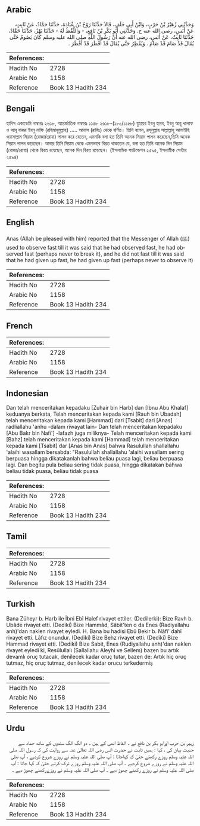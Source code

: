 ## Arabic


<div dir="rtl" lang="ar" style={{fontSize:'larger',backgroundColor:'#f8f9fa',padding:20}}>
وَحَدَّثَنِي زُهَيْرُ بْنُ حَرْبٍ، وَابْنُ أَبِي خَلَفٍ، قَالاَ حَدَّثَنَا رَوْحُ بْنُ عُبَادَةَ، حَدَّثَنَا حَمَّادٌ، عَنْ ثَابِتٍ، عَنْ أَنَسٍ، رضى الله عنه ح. وَحَدَّثَنِي أَبُو بَكْرِ بْنُ نَافِعٍ، - وَاللَّفْظُ لَهُ - حَدَّثَنَا بَهْزٌ، حَدَّثَنَا حَمَّادٌ، حَدَّثَنَا ثَابِتٌ، عَنْ أَنَسٍ، رضى الله عنه أَنَّ رَسُولَ اللَّهِ صلى الله عليه وسلم كَانَ يَصُومُ حَتَّى يُقَالَ قَدْ صَامَ قَدْ صَامَ ‏.‏ وَيُفْطِرُ حَتَّى يُقَالَ قَدْ أَفْطَرَ قَدْ أَفْطَرَ ‏.‏
</div>
<div style={{backgroundColor:'#f8f9fa',padding:20, marginBottom: 10}}><table> <thead> <tr> <th>References:</th> <th></th> </tr> </thead> <tbody><tr><td>Hadith No</td><td>2728</td></tr><tr><td>Arabic No</td><td>1158</td></tr><tr><td>Reference</td><td>Book 13 Hadith 234</td></tr></tbody></table></div>

## Bengali


<div dir="ltr" lang="bn" style={{fontSize:'larger',backgroundColor:'#f8f9fa',padding:20}}>
হাদিস একাডেমি নাম্বারঃ ২৬১৮, আন্তর্জাতিক নাম্বারঃ ১১৫৮ ২৬১৮-(১৮০/১১৫৮) যুহায়র ইবনু হারব, ইবনু আবূ খালাফ ও আবূ বাকর ইবনু নাফি (রহিমাহুমুল্লাহ) ..... আনাস (রাযিঃ) থেকে বর্ণিত। তিনি বলেন, রসূলুল্লাহ সাল্লাল্লাহু আলাইহি ওয়াসাল্লাম সিয়াম (রোজা/রোযা) পালন করে যেতেন, এমনকি বলা হত তিনি অনেক সিয়াম পালন করেছেন,তিনি অনেক সিয়াম পালন করেছেন। আবার তিনি সিয়াম থেকে এমনভাবে বিরত থাকতেন যে, বলা হত তিনি অনেক দিন সিয়াম (রোজা/রোযা) থেকে বিরত রয়েছেন, অনেক দিন বিরত রয়েছেন। (ইসলামিক ফাউন্ডেশন ২৫৯৫, ইসলামীক সেন্টার ২৫৯৪)
</div>
<div style={{backgroundColor:'#f8f9fa',padding:20, marginBottom: 10}}><table> <thead> <tr> <th>References:</th> <th></th> </tr> </thead> <tbody><tr><td>Hadith No</td><td>2728</td></tr><tr><td>Arabic No</td><td>1158</td></tr><tr><td>Reference</td><td>Book 13 Hadith 234</td></tr></tbody></table></div>

## English


<div dir="ltr" lang="en" style={{fontSize:'larger',backgroundColor:'#f8f9fa',padding:20}}>
Anas (Allah be pleased with him) reported that the Messenger of Allah (ﷺ) used to observe fast till it was said that he had observed fast, he had observed fast (perhaps never to break it), and he did not fast till it was said that he had given up fast, he had given up fast (perhaps never to observe it)
</div>
<div style={{backgroundColor:'#f8f9fa',padding:20, marginBottom: 10}}><table> <thead> <tr> <th>References:</th> <th></th> </tr> </thead> <tbody><tr><td>Hadith No</td><td>2728</td></tr><tr><td>Arabic No</td><td>1158</td></tr><tr><td>Reference</td><td>Book 13 Hadith 234</td></tr></tbody></table></div>

## French


<div dir="ltr" lang="fr" style={{fontSize:'larger',backgroundColor:'#f8f9fa',padding:20}}>

</div>
<div style={{backgroundColor:'#f8f9fa',padding:20, marginBottom: 10}}><table> <thead> <tr> <th>References:</th> <th></th> </tr> </thead> <tbody><tr><td>Hadith No</td><td>2728</td></tr><tr><td>Arabic No</td><td>1158</td></tr><tr><td>Reference</td><td>Book 13 Hadith 234</td></tr></tbody></table></div>

## Indonesian


<div dir="ltr" lang="id" style={{fontSize:'larger',backgroundColor:'#f8f9fa',padding:20}}>
Dan telah menceritakan kepadaku [Zuhair bin Harb] dan [Ibnu Abu Khalaf] keduanya berkata, Telah menceritakan kepada kami [Rauh bin Ubadah] telah menceritakan kepada kami [Hammad] dari [Tsabit] dari [Anas] radliallahu 'anhu -dalam riwayat lain- Dan telah menceritakan kepadaku [Abu Bakr bin Nafi'] -lafazh juga miliknya- Telah menceritakan kepada kami [Bahz] telah menceritakan kepada kami [Hammad] telah menceritakan kepada kami [Tsabit] dar [Anas bin Anas] bahwa Rasulullah shallallahu 'alaihi wasallam bersabda: "Rasulullah shallallahu 'alaihi wasallam sering berpuasa hingga dikatakanlah bahwa beliau puasa lagi, beliau berpuasa lagi. Dan begitu pula beliau sering tidak puasa, hingga dikatakan bahwa beliau tidak puasa, beliau tidak puasa
</div>
<div style={{backgroundColor:'#f8f9fa',padding:20, marginBottom: 10}}><table> <thead> <tr> <th>References:</th> <th></th> </tr> </thead> <tbody><tr><td>Hadith No</td><td>2728</td></tr><tr><td>Arabic No</td><td>1158</td></tr><tr><td>Reference</td><td>Book 13 Hadith 234</td></tr></tbody></table></div>

## Tamil


<div dir="ltr" lang="ta" style={{fontSize:'larger',backgroundColor:'#f8f9fa',padding:20}}>

</div>
<div style={{backgroundColor:'#f8f9fa',padding:20, marginBottom: 10}}><table> <thead> <tr> <th>References:</th> <th></th> </tr> </thead> <tbody><tr><td>Hadith No</td><td>2728</td></tr><tr><td>Arabic No</td><td>1158</td></tr><tr><td>Reference</td><td>Book 13 Hadith 234</td></tr></tbody></table></div>

## Turkish


<div dir="ltr" lang="tr" style={{fontSize:'larger',backgroundColor:'#f8f9fa',padding:20}}>
Bana Züheyr b. Harb ile İbni Ebî Halef rivayet ettiler. (Dedilerki): Bize Ravh b. Ubâde rivayet etti. (Dediki) Bize Hammâd, Sâbit'ten o da Enes (Radiyallahu anh)'dan naklen rivayet eyledi. H. Bana bu hadisi Ebû Bekir b. Nâfi' dahî rivayet etti. Lâfız onundur. (Dediki) Bize Behz rivayet etti. (Dediki) Bize Hammad rivayet etti. (Dediki) Bize Sabit, Enes (Rudiyallahu anh)'dan naklen rivayet eyledi ki, Resûlullalı (Sallallahu Aleyhi ve Sellem) bazen bu artık devamlı oruç tutacak, denilecek kadar oruç tutar, bazen de: Artık hiç oruç tutmaz, hiç oruç tutmaz, denilecek kadar orucu terkedermiş
</div>
<div style={{backgroundColor:'#f8f9fa',padding:20, marginBottom: 10}}><table> <thead> <tr> <th>References:</th> <th></th> </tr> </thead> <tbody><tr><td>Hadith No</td><td>2728</td></tr><tr><td>Arabic No</td><td>1158</td></tr><tr><td>Reference</td><td>Book 13 Hadith 234</td></tr></tbody></table></div>

## Urdu


<div dir="rtl" lang="ur" style={{fontSize:'larger',backgroundColor:'#f8f9fa',padding:20}}>
زہیر بن حرب اورابو بکر بن نافع نے ۔ الفاظ انھی کے ہین ۔ دو الگ الگ سندوں کے ساتھ حماد سے حدیث بیان کی ، کہا : ہمیں ثابت نے حضرت انس رضی اللہ تعالیٰ عنہ سے روایت کی کہ رسول اللہ صلی اللہ علیہ وسلم روزے رکھتے حتیٰ کہ کہاجاتا : آپ صلی اللہ علیہ وسلم نے روزے شروع کردیے ، آپ صلی اللہ علیہ وسلم نے روزے شروع کردیے ۔ آپ صلی اللہ علیہ وسلم روزے ترک کرتے حتیٰ کہ کہا جاتا : آپ صلی اللہ علیہ وسلم نے روزے رکھنے چھوڑ دیے ۔ آپ صلی اللہ علیہ وسلم نے روزےرکھنے چھوڑ دیے ۔
</div>
<div style={{backgroundColor:'#f8f9fa',padding:20, marginBottom: 10}}><table> <thead> <tr> <th>References:</th> <th></th> </tr> </thead> <tbody><tr><td>Hadith No</td><td>2728</td></tr><tr><td>Arabic No</td><td>1158</td></tr><tr><td>Reference</td><td>Book 13 Hadith 234</td></tr></tbody></table></div>
